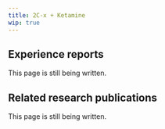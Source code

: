 ---
title: 2C-x + Ketamine
wip: true
---

## Experience reports

This page is still being written.

## Related research publications

This page is still being written.

